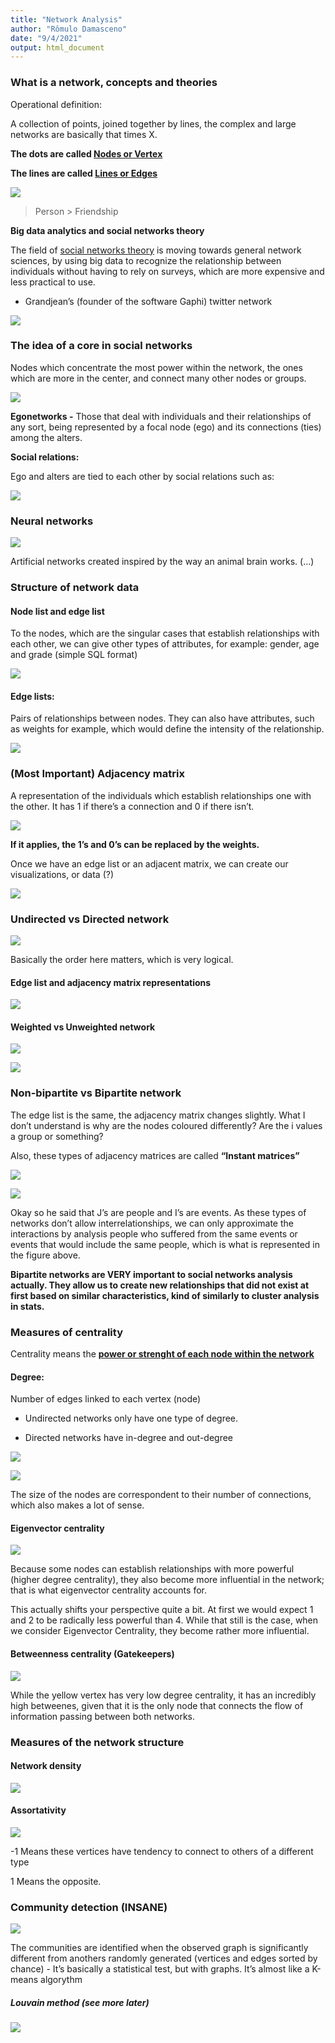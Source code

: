 ---
title: "Network Analysis"
author: "Rômulo Damasceno"
date: "9/4/2021"
output: html_document
---

### What is a network, concepts and theories

Operational definition:

A collection of points, joined together by lines, the complex and large networks are basically that times X.

**The dots are called [Nodes or Vertex]{.ul}**

**The lines are called [Lines or Edges]{.ul}**

![](C:/Users/romul/AppData/Local/RStudio/tmp/paste-D450258F.png)

> Person \> Friendship

**Big data analytics and social networks theory**

The field of [social networks theory]{.ul} is moving towards general network sciences, by using big data to recognize the relationship between individuals without having to rely on surveys, which are more expensive and less practical to use.

-   Grandjean's (founder of the software Gaphi) twitter network

![](C:/Users/romul/AppData/Local/RStudio/tmp/paste-FF3A46C6.png)

### The idea of a core in social networks

Nodes which concentrate the most power within the network, the ones which are more in the center, and connect many other nodes or groups.

![](C:/Users/romul/AppData/Local/RStudio/tmp/paste-DB77E3A2.png)

**Egonetworks -** Those that deal with individuals and their relationships of any sort, being represented by a focal node (ego) and its connections (ties) among the alters.

**Social relations:**

Ego and alters are tied to each other by social relations such as:

![](C:/Users/romul/AppData/Local/RStudio/tmp/paste-2CFADB75.png)

### **Neural networks**

![](C:/Users/romul/AppData/Local/RStudio/tmp/paste-60563222.png)

Artificial networks created inspired by the way an animal brain works. (...)

### Structure of network data

#### Node list and edge list

To the nodes, which are the singular cases that establish relationships with each other, we can give other types of attributes, for example: gender, age and grade (simple SQL format)

![](C:/Users/romul/AppData/Local/RStudio/tmp/paste-CBAB3AEA.png)

#### Edge lists:

Pairs of relationships between nodes. They can also have attributes, such as weights for example, which would define the intensity of the relationship.

![](C:/Users/romul/AppData/Local/RStudio/tmp/paste-E60E98F8.png)

### (Most Important) Adjacency matrix

A representation of the individuals which establish relationships one with the other. It has 1 if there's a connection and 0 if there isn't.

![](C:/Users/romul/AppData/Local/RStudio/tmp/paste-D59E49D1.png)

**If it applies, the 1's and 0's can be replaced by the weights.**

Once we have an edge list or an adjacent matrix, we can create our visualizations, or data (?)

![](C:/Users/romul/AppData/Local/RStudio/tmp/paste-5ED4C905.png)

### Undirected vs Directed network

![](C:/Users/romul/AppData/Local/RStudio/tmp/paste-227BA169.png)

Basically the order here matters, which is very logical.

#### Edge list and adjacency matrix representations

![](C:/Users/romul/AppData/Local/RStudio/tmp/paste-BE345611.png)

#### Weighted vs Unweighted network

![](C:/Users/romul/AppData/Local/RStudio/tmp/paste-287ADAA9.png)

![](C:/Users/romul/AppData/Local/RStudio/tmp/paste-A803B425.png)

### Non-bipartite vs Bipartite network

The edge list is the same, the adjacency matrix changes slightly. What I don't understand is why are the nodes coloured differently? Are the i values a group or something?

Also, these types of adjacency matrices are called **"Instant matrices"**

![](C:/Users/romul/AppData/Local/RStudio/tmp/paste-11FCF02C.png)

![](C:/Users/romul/AppData/Local/RStudio/tmp/paste-4CEA4F49.png)

Okay so he said that J's are people and I's are events. As these types of networks don't allow interrelationships, we can only approximate the interactions by analysis people who suffered from the same events or events that would include the same people, which is what is represented in the figure above.

**Bipartite networks are VERY important to social networks analysis actually. They allow us to create new relationships that did not exist at first based on similar characteristics, kind of similarly to cluster analysis in stats.**

### Measures of centrality

Centrality means the [**power or strenght of each node within the network**]{.ul}

#### Degree:

Number of edges linked to each vertex (node)

-   Undirected networks only have one type of degree.

-   Directed networks have in-degree and out-degree

![](C:/Users/romul/AppData/Local/RStudio/tmp/paste-32B2BFE2.png)

![](C:/Users/romul/AppData/Local/RStudio/tmp/paste-95A6CDA6.png)

The size of the nodes are correspondent to their number of connections, which also makes a lot of sense.

#### Eigenvector centrality

![](C:/Users/romul/AppData/Local/RStudio/tmp/paste-E4127E6F.png)

Because some nodes can establish relationships with more powerful (higher degree centrality), they also become more influential in the network; that is what eigenvector centrality accounts for.

This actually shifts your perspective quite a bit. At first we would expect 1 and 2 to be radically less powerful than 4. While that still is the case, when we consider Eigenvector Centrality, they become rather more influential.

#### Betweenness centrality (Gatekeepers)

![](C:/Users/romul/AppData/Local/RStudio/tmp/paste-E2052A7F.png)

While the yellow vertex has very low degree centrality, it has an incredibly high betweenes, given that it is the only node that connects the flow of information passing between both networks.

### Measures of the network structure

#### Network density

![](C:/Users/romul/AppData/Local/RStudio/tmp/paste-B515F960.png)

#### Assortativity

![](C:/Users/romul/AppData/Local/RStudio/tmp/paste-19FB8181.png)

-1 Means these vertices have tendency to connect to others of a different type

1 Means the opposite.

### Community detection (INSANE)

![](C:/Users/romul/AppData/Local/RStudio/tmp/paste-97A90226.png)

The communities are identified when the observed graph is significantly different from anothers randomly generated (vertices and edges sorted by chance) - It's basically a statistical test, but with graphs. It's almost like a K-means algorythm

##### Louvain method (see more later)

![](C:/Users/romul/AppData/Local/RStudio/tmp/paste-013CACE8.png)
